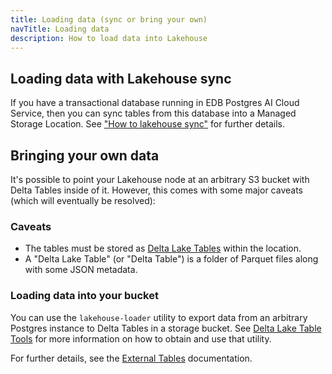```yaml
---
title: Loading data (sync or bring your own)
navTitle: Loading data
description: How to load data into Lakehouse
---
```


## Loading data with Lakehouse sync

If you have a transactional database running in EDB Postgres AI Cloud Service, then you can sync tables from this database into a Managed Storage Location. See ["How to lakehouse sync"](../how_to_lakehouse_sync) for further details.

## Bringing your own data

It's possible to point your Lakehouse node at an arbitrary S3 bucket with Delta Tables inside of it. 
However, this comes with some major caveats (which will eventually be resolved):

### Caveats

* The tables must be stored as [Delta Lake Tables](http://github.com/delta-io/delta/blob/master/PROTOCOL.md) within the location.
* A "Delta Lake Table" (or "Delta Table") is a folder of Parquet files along with some JSON metadata.

### Loading data into your bucket

You can use the `lakehouse-loader` utility to export data from an arbitrary Postgres instance to Delta Tables in a storage bucket. 
See [Delta Lake Table Tools](delta_tables) for more information on how to obtain and use that utility.

For further details, see the [External Tables](../external_tables) documentation.
